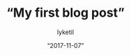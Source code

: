 ---
id: “4c8c95df-af75-4732-b883-33ddcb5041bb”
slug: “my-first-post”
date: “2017-11-07”
title: “My first blog post”
desc: “Just a description for the big geeks out there, a small description to rule them all and in the darkness bind them.”
featured_image: “./img/koko-head.jpg”
author: lyketil
complexity: 3
goals: [“trafic”, “notoriete”]
category: “webmarketing”
tools: [“facebook-ads”, “mailchimp”]
featured: 1
draft: false
---
